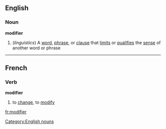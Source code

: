 ==English==
===Noun===
'''modifier'''
#(''linguistics'') A [[word]], [[phrase]], or [[clause]] that [[limit]]s or [[qualifies]] the [[sense]] of another word or phrase
[[Category:English nouns]]

----

==French==
===Verb===
'''modifier'''

# to [[change]], to [[modify]]

[[fr:modifier]]